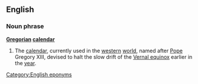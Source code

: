 ==English==
===Noun phrase===
'''[[Gregorian]] [[calendar]]'''

{{wikipedia}}
# The [[calendar]], currently used in the [[western]] [[world]], named after [[Pope]] Gregory XIII, devised to halt the slow drift of the [[Vernal equinox]] earlier in the [[year]].

[[Category:English eponyms]]